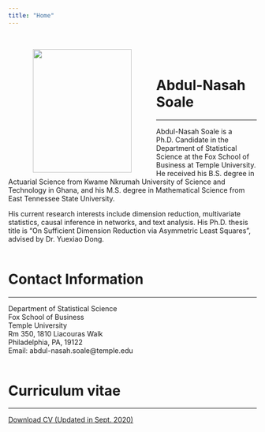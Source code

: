 ```yaml
---
title: "Home"
---
```

<br>

<IMG SRC="me.jpg" style="width:200px;height:250px;" ALIGN="left" HSPACE="50"/> 

<br>

<h1> Abdul-Nasah Soale</h1>
<hr>
Abdul-Nasah Soale is a Ph.D. Candidate in the Department of Statistical Science at the Fox School of Business at Temple University. He received his B.S. degree in Actuarial Science from Kwame Nkrumah University of Science and Technology in Ghana, and his M.S. degree in Mathematical Science from East Tennessee State University. 

His current research interests include dimension reduction, multivariate statistics, causal inference in networks, and text analysis. His Ph.D. thesis title is "On Sufficient Dimension Reduction via Asymmetric Least Squares", advised by Dr. Yuexiao Dong. <br><br>

<p>
<h1>Contact Information </h1>
<hr>
Department of Statistical Science  <br>
Fox School of Business <br>
Temple University <br>
Rm 350, 1810 Liacouras Walk <br>
Philadelphia, PA, 19122 <br>
Email: abdul-nasah.soale@temple.edu<br><br>



<p>
<h1>Curriculum vitae</h1>
<hr>
<a href="CV.pdf#" class="download" title="Download CV as PDF">Download CV (Updated in  Sept. 2020)</a>